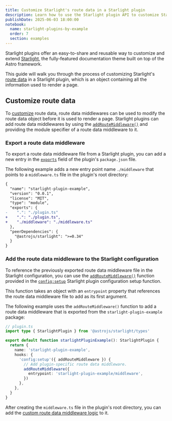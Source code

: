 ```yaml
---
title: Customize Starlight's route data in a Starlight plugin
description: Learn how to use the Starlight plugin API to customize Starlight's route data containing all the information used to render a page.
publishDate: 2025-06-03 18:00:00
notebook:
  name: starlight-plugins-by-example
  order: 7
  section: examples
---
```


Starlight plugins offer an easy-to-share and reusable way to customize and extend [Starlight](https://starlight.astro.build/), the fully-featured documentation theme built on top of the Astro framework.

This guide will walk you through the process of customizing Starlight's [route data](https://starlight.astro.build/guides/route-data/) in a Starlight plugin, which is an object containing all the information used to render a page.


<Prerequisites />

## Customize route data

To [customize](https://starlight.astro.build/guides/route-data/#how-to-customize-route-data) route data, route data middlewares can be used to modify the route data object before it is used to render a page.
Starlight plugins can add route data middlewares by using the [`addRouteMiddleware()`](https://starlight.astro.build/reference/plugins/#addroutemiddleware) and providing the module specifier of a route data middleware to it.

### Export a route data middleware

To export a route data middleware file from a Starlight plugin, you can add a new entry in the [`exports`](https://nodejs.org/api/packages.html#exports) field of the plugin's `package.json` file.

The following example adds a new entry point name `./middleware` that points to a `middleware.ts` file in the plugin's root directory:

```diff lang=json title="package.json" /"starlight-plugin-example"/
{
  "name": "starlight-plugin-example",
  "version": "0.0.1",
  "license": "MIT",
  "type": "module",
  "exports": {
-    ".": "./plugin.ts"
+    ".": "./plugin.ts",
+    "./middleware": "./middleware.ts"
  },
  "peerDependencies": {
    "@astrojs/starlight": ">=0.34"
  }
}
```

### Add the route data middleware to the Starlight configuration

To reference the previously exported route data middleware file in the Starlight configuration, you can use the [`addRouteMiddleware()`](https://starlight.astro.build/reference/plugins/#addroutemiddleware) function provided in the [`config:setup`](https://starlight.astro.build/reference/plugins/#configsetup) Starlight plugin configuration setup function.

This function takes an object with an `entrypoint` property that references the route data middleware file to add as its first argument.

The following example uses the `addRouteMiddleware()` function to add a route data middleware that is exported from the `starlight-plugin-example` package:

```ts / (addRouteMiddleware) /  {10-12}
// plugin.ts
import type { StarlightPlugin } from '@astrojs/starlight/types'

export default function starlightPluginExample(): StarlightPlugin {
  return {
    name: 'starlight-plugin-example',
    hooks: {
      'config:setup'({ addRouteMiddleware }) {
        // Add plugin-specific route data middleware.
        addRouteMiddleware({
          entrypoint: 'starlight-plugin-example/middleware',
        })
      },
    },
  }
}
```

After creating the `middleware.ts` file in the plugin's root directory, you can add the [custom route data middleware logic](https://starlight.astro.build/guides/route-data/#how-to-customize-route-data) to it.


<Outro />
